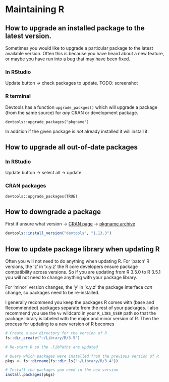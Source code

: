 # Maintaining R

## How to upgrade an installed package to the latest version.

Sometimes you would like to upgrade a particular package to the latest
available version. Often this is because you have heard about a new feature, or
maybe you have run into a bug that may have been fixed.

### In RStudio

Update button -> check packages to update. TODO: screenshot

### R terminal

Devtools has a function `upgrade_packges()` which will upgrade a package (from
the same source) for _any_ CRAN or development package.

`devtools::upgrade_packages("pkgname")`

In addition if the given package is _not_ already installed it will install it.

## How to upgrade all out-of-date packages

### In RStudio

Update button -> select all -> update

### CRAN packages

`devtools::upgrade_packages(TRUE)`

## How to downgrade a package

First if unsure what version -> [CRAN page](https://cran.r-project.org/web/packages/devtools/index.html) -> [pkgname archive](https://cran.r-project.org/src/contrib/Archive/devtools/)

```r
devtools::install_version("devtools", "1.13.3")
```

## How to update package library when updating R

Often you will not need to do anything when updating R. For 'patch' R versions,
the 'z' in 'x.y.z' the R core developers ensure package compatibility across
versions. So if you are updating from R 3.5.0 to R 3.5.1 you will not need to
change anything with your package library.

For 'minor' version changes, the 'y' in 'x.y.z' the package interface _can_
change, so packages need to be re-installed.

I generally recommend you keep the packages R comes with (base and Recommended)
packages separate from the rest of your packages. I also recommend you use the
`%v` wildcard in your `R_LIBS_USER` path so that the package library is labeled
with the major and minor version of R. Then the process for updating to a new
version of R becomes

```r
# Create a new directory for the version of R
fs::dir_create("~/Library/R/3.5")

# Re-start R so the .libPaths are updated

# Query which packages were installed from the previous version of R
pkgs <- fs::dirname(fs::dir_ls("~/Library/R/3.4"))

# Install the packages you need in the new version 
install.packages(pkgs)
```
